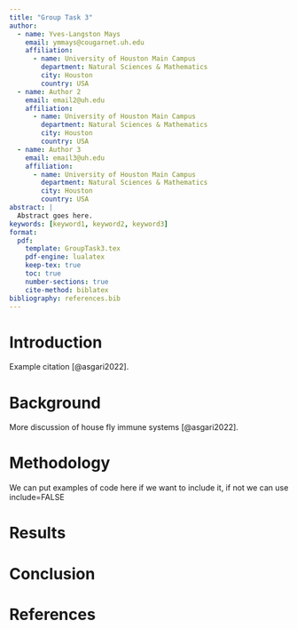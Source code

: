 ```yaml
---
title: "Group Task 3"
author:
  - name: Yves-Langston Mays
    email: ymmays@cougarnet.uh.edu
    affiliation:
      - name: University of Houston Main Campus
        department: Natural Sciences & Mathematics
        city: Houston
        country: USA
  - name: Author 2
    email: email2@uh.edu
    affiliation:
      - name: University of Houston Main Campus
        department: Natural Sciences & Mathematics
        city: Houston
        country: USA
  - name: Author 3
    email: email3@uh.edu
    affiliation:
      - name: University of Houston Main Campus
        department: Natural Sciences & Mathematics
        city: Houston
        country: USA
abstract: |
  Abstract goes here. 
keywords: [keyword1, keyword2, keyword3]
format:
  pdf:
    template: GroupTask3.tex
    pdf-engine: lualatex
    keep-tex: true
    toc: true
    number-sections: true
    cite-method: biblatex
bibliography: references.bib
---
```


\newpage
# Introduction
Example citation [@asgari2022].

\newpage

# Background
More discussion of house fly immune systems [@asgari2022].

\newpage

# Methodology
We can put examples of code here if we want to include it, if not we can use include=FALSE

\newpage

# Results

\newpage

# Conclusion

\newpage

# References {.unnumbered}
::: {#refs}
:::